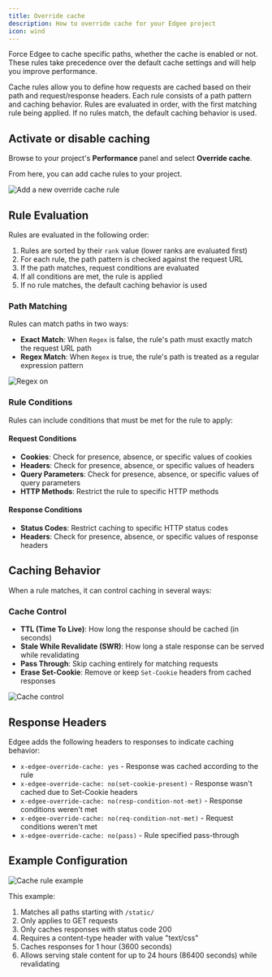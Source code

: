 ```yaml
---
title: Override cache
description: How to override cache for your Edgee project
icon: wind
---
```



<EdgeeSdk />

Force Edgee to cache specific paths, whether the cache is enabled or not. These rules take precedence over the default cache 
settings and will help you improve performance.

Cache rules allow you to define how requests are cached based on their path and request/response headers. 
Each rule consists of a path pattern and caching behavior. Rules are evaluated in order, with the first matching rule being applied. 
If no rules match, the default caching behavior is used.

## Activate or disable caching

Browse to your project's **Performance** panel and select **Override cache**.

From here, you can add cache rules to your project.

<Frame caption="How to add a new override cache rule. Click on the image to zoom in.">
    <img
        src="/images/override-cache-rule.png"
        alt="Add a new override cache rule"
        dark:hidden
    />
</Frame>

## Rule Evaluation

Rules are evaluated in the following order:

1. Rules are sorted by their `rank` value (lower ranks are evaluated first)
2. For each rule, the path pattern is checked against the request URL
3. If the path matches, request conditions are evaluated
4. If all conditions are met, the rule is applied
5. If no rule matches, the default caching behavior is used

### Path Matching

Rules can match paths in two ways:

- **Exact Match**: When `Regex` is false, the rule's path must exactly match the request URL path
- **Regex Match**: When `Regex` is true, the rule's path is treated as a regular expression pattern

<Frame caption="Regex on/off">
    <img
        src="/images/regex-on.png"
        alt="Regex on"
    />
</Frame>

### Rule Conditions

Rules can include conditions that must be met for the rule to apply:

#### Request Conditions
- **Cookies**: Check for presence, absence, or specific values of cookies
- **Headers**: Check for presence, absence, or specific values of headers
- **Query Parameters**: Check for presence, absence, or specific values of query parameters
- **HTTP Methods**: Restrict the rule to specific HTTP methods

#### Response Conditions
- **Status Codes**: Restrict caching to specific HTTP status codes
- **Headers**: Check for presence, absence, or specific values of response headers

## Caching Behavior

When a rule matches, it can control caching in several ways:

### Cache Control
- **TTL (Time To Live)**: How long the response should be cached (in seconds)
- **Stale While Revalidate (SWR)**: How long a stale response can be served while revalidating
- **Pass Through**: Skip caching entirely for matching requests
- **Erase Set-Cookie**: Remove or keep `Set-Cookie` headers from cached responses

<Frame caption="Cache control">
    <img
        src="/images/cache-control.png"
        alt="Cache control"
    />
</Frame>

## Response Headers

Edgee adds the following headers to responses to indicate caching behavior:

- `x-edgee-override-cache: yes` - Response was cached according to the rule
- `x-edgee-override-cache: no(set-cookie-present)` - Response wasn't cached due to Set-Cookie headers
- `x-edgee-override-cache: no(resp-condition-not-met)` - Response conditions weren't met
- `x-edgee-override-cache: no(req-condition-not-met)` - Request conditions weren't met
- `x-edgee-override-cache: no(pass)` - Rule specified pass-through

## Example Configuration

<Frame caption="Cache rule example">
    <img
        src="/images/cache-rule-example.png"
        alt="Cache rule example"
    />
</Frame>

This example:
1. Matches all paths starting with `/static/`
2. Only applies to GET requests
3. Only caches responses with status code 200
4. Requires a content-type header with value "text/css"
5. Caches responses for 1 hour (3600 seconds)
6. Allows serving stale content for up to 24 hours (86400 seconds) while revalidating

